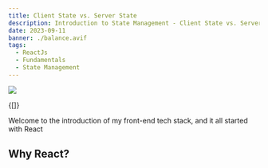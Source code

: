 ```yaml
---
title: Client State vs. Server State
description: Introduction to State Management - Client State vs. Server State
date: 2023-09-11
banner: ./balance.avif
tags:
  - ReactJs
  - Fundamentals
  - State Management
---
```



<img src="./balance.jpg" />

<Translations>{[]}</Translations>

Welcome to the introduction of my front-end tech stack, and it all started with React

## Why React?

